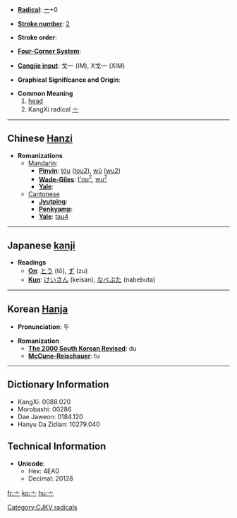 * '''[[Wiktionary:Chinese radical index| Radical]]''': [[Wiktionary:Chinese radical index 亠|亠]]+0

* '''[[Wiktionary:Chinese total strokes index|Stroke number]]''': [[Wiktionary:Chinese total strokes index 2|2]]

* '''Stroke order''': 

* '''[[Wiktionary:Chinese four corner index|Four-Corner System]]''': 

* '''[[Wiktionary:Chinese Cangjie index|Cangjie input]]''': 戈一 (IM), X戈一 (XIM)

* '''Graphical Significance and Origin''': 

* '''Common Meaning'''
*# [[head]]
*# KangXi radical [[Wiktionary:Chinese radical index 亠|亠]]

----

== Chinese [[Hanzi]] ==

* '''Romanizations'''
** [[Mandarin]]:
*** '''[[Pinyin]]''': [[tóu]] ([[tou2]]), [[wú]] ([[wu2]])
*** '''[[Wade-Giles]]''': [[t'ou2|t'ou<sup>2</sup>]], [[wu2|wu<sup>2</sup>]]
*** '''[[Yale]]''': 
**[[Cantonese]]
***'''[[Jyutping]]''':
***'''[[Penkyamp]]''': 
***'''[[Yale]]''': [[tau4]]


----

== Japanese [[kanji]] ==

* '''Readings'''
** '''[[On]]''': [[とう]] (tō), [[ず]] (zu)
** '''[[Kun]]''': [[けいさん]] (keisan), [[なべぶた]] (nabebuta)


----

== Korean [[Hanja]] ==

* '''Pronunciation''': 두

* '''Romanization'''
** '''[[The 2000 South Korean Revised Romanization|The 2000 South Korean Revised]]''': du
** '''[[McCune-Reischauer]]''': tu

----

== Dictionary Information ==

* KangXi: 0088.020
* Morobashi: 00286
* Dae Jaweon: 0184.120
* Hanyu Da Zidian: 10279.040

== Technical Information ==

* '''Unicode''':
** Hex: 4EA0
** Decimal: 20128

[[Category:CJKV radicals]]

[[fr:亠]]
[[ko:亠]]
[[hu:亠]]